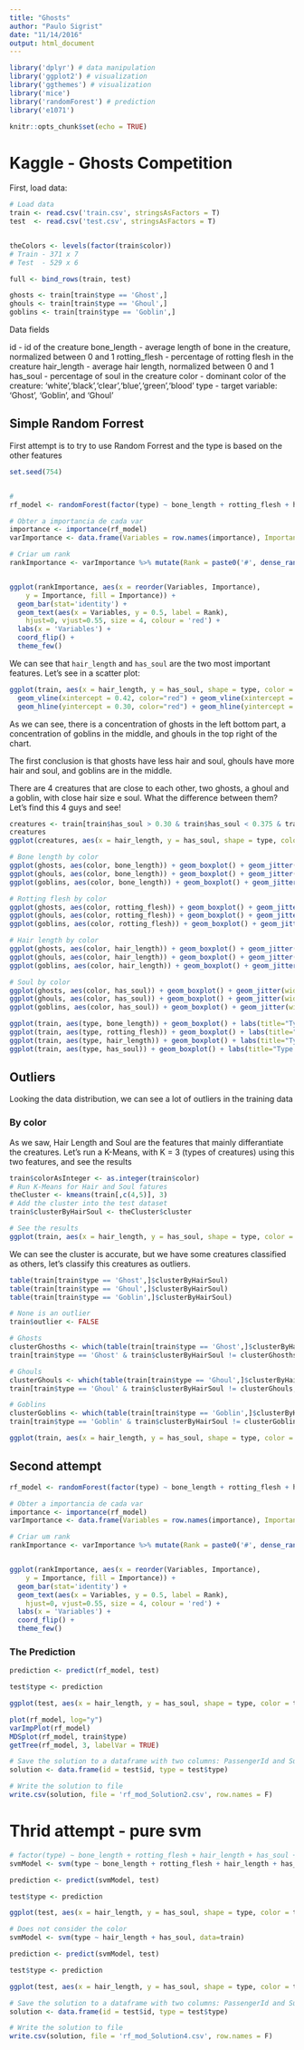```yaml
---
title: "Ghosts"
author: "Paulo Sigrist"
date: "11/14/2016"
output: html_document
---
```


```r

library('dplyr') # data manipulation
library('ggplot2') # visualization
library('ggthemes') # visualization
library('mice')
library('randomForest') # prediction
library('e1071')

knitr::opts_chunk$set(echo = TRUE)
```

# Kaggle - Ghosts Competition

First, load data:

```r
# Load data
train <- read.csv('train.csv', stringsAsFactors = T)
test  <- read.csv('test.csv', stringsAsFactors = T)


theColors <- levels(factor(train$color))
# Train - 371 x 7
# Test  - 529 x 6

full <- bind_rows(train, test)

ghosts <- train[train$type == 'Ghost',]
ghouls <- train[train$type == 'Ghoul',]
goblins <- train[train$type == 'Goblin',]

```

Data fields

id - id of the creature
bone_length - average length of bone in the creature, normalized between 0 and 1
rotting_flesh - percentage of rotting flesh in the creature
hair_length - average hair length, normalized between 0 and 1
has_soul - percentage of soul in the creature
color - dominant color of the creature: 'white','black','clear','blue','green','blood'
type - target variable: 'Ghost', 'Goblin', and 'Ghoul'


## Simple Random Forrest

First attempt is to try to use Random Forrest and the type is based on the other features
```r
set.seed(754)


# 
rf_model <- randomForest(factor(type) ~ bone_length + rotting_flesh + hair_length + has_soul + color, data = train)

# Obter a importancia de cada var
importance <- importance(rf_model)
varImportance <- data.frame(Variables = row.names(importance), Importance = round(importance[,'MeanDecreaseGini'],2))

# Criar um rank
rankImportance <- varImportance %>% mutate(Rank = paste0('#', dense_rank(desc(Importance))))


ggplot(rankImportance, aes(x = reorder(Variables, Importance), 
    y = Importance, fill = Importance)) +
  geom_bar(stat='identity') + 
  geom_text(aes(x = Variables, y = 0.5, label = Rank),
    hjust=0, vjust=0.55, size = 4, colour = 'red') +
  labs(x = 'Variables') +
  coord_flip() + 
  theme_few()
```

We can see that `hair_length` and `has_soul` are the two most important features. Let's see in a scatter plot:

```r
ggplot(train, aes(x = hair_length, y = has_soul, shape = type, color = type)) + geom_point() + 
  geom_vline(xintercept = 0.42, color="red") + geom_vline(xintercept = 0.475, color="red") + 
  geom_hline(yintercept = 0.30, color="red") + geom_hline(yintercept = 0.375, color="red")
```

As we can see, there is a concentration of ghosts in the left bottom part, a concentration of goblins in the middle, and ghouls in the top right of the chart.

The first conclusion is that ghosts have less hair and soul, ghouls have more hair and soul, and goblins are in the middle.

There are 4 creatures that are close to each other, two ghosts, a ghoul and a goblin, with close hair size e soul. What the difference between them? Let's find this 4 guys and see!

```r
creatures <- train[train$has_soul > 0.30 & train$has_soul < 0.375 & train$hair_length > 0.425 & train$hair_length < 0.475,]
creatures
ggplot(creatures, aes(x = hair_length, y = has_soul, shape = type, color = type)) + geom_point()

```


```r
# Bone length by color
ggplot(ghosts, aes(color, bone_length)) + geom_boxplot() + geom_jitter(width = 0.2)
ggplot(ghouls, aes(color, bone_length)) + geom_boxplot() + geom_jitter(width = 0.2)
ggplot(goblins, aes(color, bone_length)) + geom_boxplot() + geom_jitter(width = 0.2)

# Rotting flesh by color
ggplot(ghosts, aes(color, rotting_flesh)) + geom_boxplot() + geom_jitter(width = 0.2)
ggplot(ghouls, aes(color, rotting_flesh)) + geom_boxplot() + geom_jitter(width = 0.2)
ggplot(goblins, aes(color, rotting_flesh)) + geom_boxplot() + geom_jitter(width = 0.2)

# Hair length by color
ggplot(ghosts, aes(color, hair_length)) + geom_boxplot() + geom_jitter(width = 0.2)
ggplot(ghouls, aes(color, hair_length)) + geom_boxplot() + geom_jitter(width = 0.2)
ggplot(goblins, aes(color, hair_length)) + geom_boxplot() + geom_jitter(width = 0.2)

# Soul by color
ggplot(ghosts, aes(color, has_soul)) + geom_boxplot() + geom_jitter(width = 0.2)
ggplot(ghouls, aes(color, has_soul)) + geom_boxplot() + geom_jitter(width = 0.2)
ggplot(goblins, aes(color, has_soul)) + geom_boxplot() + geom_jitter(width = 0.2)


```


```r
ggplot(train, aes(type, bone_length)) + geom_boxplot() + labs(title="Type x Bone Length") + geom_jitter(width = 0.2)
ggplot(train, aes(type, rotting_flesh)) + geom_boxplot() + labs(title="Type x Rotting Flesh") + geom_jitter(width = 0.2)
ggplot(train, aes(type, hair_length)) + geom_boxplot() + labs(title="Type x Hair Length") + geom_jitter(width = 0.2)
ggplot(train, aes(type, has_soul)) + geom_boxplot() + labs(title="Type x Has Soul") + geom_jitter(width = 0.2)
```


## Outliers

Looking the data distribution, we can see a lot of outliers in the training data

### By color

As we saw, Hair Length and Soul are the features that mainly differantiate the creatures. Let's run a K-Means, with K = 3 (types of creatures) using this two features, and see the results

```r

train$colorAsInteger <- as.integer(train$color)
# Run K-Means for Hair and Soul fatures
theCluster <- kmeans(train[,c(4,5)], 3)
# Add the cluster into the test dataset
train$clusterByHairSoul <- theCluster$cluster

# See the results
ggplot(train, aes(x = hair_length, y = has_soul, shape = type, color = clusterByHairSoul)) + geom_point()


```

We can see the cluster is accurate, but we have some creatures classified as others, let's classify this creatures as outliers.

```r
table(train[train$type == 'Ghost',]$clusterByHairSoul)
table(train[train$type == 'Ghoul',]$clusterByHairSoul)
table(train[train$type == 'Goblin',]$clusterByHairSoul)

# None is an outlier
train$outlier <- FALSE

# Ghosts
clusterGhosths <- which(table(train[train$type == 'Ghost',]$clusterByHairSoul) == max(table(train[train$type == 'Ghost',]$clusterByHairSoul)))
train[train$type == 'Ghost' & train$clusterByHairSoul != clusterGhosths,]$outlier = TRUE

# Ghouls
clusterGhouls <- which(table(train[train$type == 'Ghoul',]$clusterByHairSoul) == max(table(train[train$type == 'Ghoul',]$clusterByHairSoul)))
train[train$type == 'Ghoul' & train$clusterByHairSoul != clusterGhouls,]$outlier = TRUE

# Goblins
clusterGoblins <- which(table(train[train$type == 'Goblin',]$clusterByHairSoul) == max(table(train[train$type == 'Goblin',]$clusterByHairSoul)))
train[train$type == 'Goblin' & train$clusterByHairSoul != clusterGoblins,]$outlier = TRUE

ggplot(train, aes(x = hair_length, y = has_soul, shape = type, color = outlier)) + geom_point()

```


## Second attempt

```r
rf_model <- randomForest(factor(type) ~ bone_length + rotting_flesh + hair_length + has_soul + color, data = train[train$outlier == FALSE,], proximity = TRUE)

# Obter a importancia de cada var
importance <- importance(rf_model)
varImportance <- data.frame(Variables = row.names(importance), Importance = round(importance[,'MeanDecreaseGini'],2))

# Criar um rank
rankImportance <- varImportance %>% mutate(Rank = paste0('#', dense_rank(desc(Importance))))


ggplot(rankImportance, aes(x = reorder(Variables, Importance), 
    y = Importance, fill = Importance)) +
  geom_bar(stat='identity') + 
  geom_text(aes(x = Variables, y = 0.5, label = Rank),
    hjust=0, vjust=0.55, size = 4, colour = 'red') +
  labs(x = 'Variables') +
  coord_flip() + 
  theme_few()

```

### The Prediction
```r
prediction <- predict(rf_model, test)

test$type <- prediction

ggplot(test, aes(x = hair_length, y = has_soul, shape = type, color = type)) + geom_point()

plot(rf_model, log="y")
varImpPlot(rf_model)
MDSplot(rf_model, train$type)
getTree(rf_model, 3, labelVar = TRUE)
```

```r
# Save the solution to a dataframe with two columns: PassengerId and Survived (prediction)
solution <- data.frame(id = test$id, type = test$type)

# Write the solution to file
write.csv(solution, file = 'rf_mod_Solution2.csv', row.names = F)
```


# Thrid attempt - pure svm


```r
# factor(type) ~ bone_length + rotting_flesh + hair_length + has_soul + color
svmModel <- svm(type ~ bone_length + rotting_flesh + hair_length + has_soul + color, data=train)

prediction <- predict(svmModel, test)

test$type <- prediction

ggplot(test, aes(x = hair_length, y = has_soul, shape = type, color = type)) + geom_point()

# Does not consider the color
svmModel <- svm(type ~ hair_length + has_soul, data=train)

prediction <- predict(svmModel, test)

test$type <- prediction

ggplot(test, aes(x = hair_length, y = has_soul, shape = type, color = type)) + geom_point()

```

```r
# Save the solution to a dataframe with two columns: PassengerId and Survived (prediction)
solution <- data.frame(id = test$id, type = test$type)

# Write the solution to file
write.csv(solution, file = 'rf_mod_Solution4.csv', row.names = F)
```
